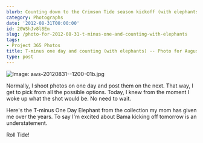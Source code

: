 ```yaml
---
blurb: Counting down to the Crimson Tide season kickoff (with elephants)
category: Photographs
date: '2012-08-31T00:00:00'
id: 20WShJv8l8Em
slug: /photo-for-2012-08-31-t-minus-one-and-counting-with-elephants
tags:
- Project 365 Photos
title: T-minus one day and counting (with elephants) -- Photo for August 31, 2012
type: post
---
```


![Image: aws-20120831--1200-01b.jpg](/aws-20120831--1200-01b.jpg)

Normally, I shoot photos on one day and post them on the next. That way, I get to pick from all the possible options. Today, I knew from the moment I woke up what the shot would be. No need to wait. 

Here's the T-minus One Day Elephant from the collection my mom has given me over the years. To say I'm excited about Bama kicking off tomorrow is an understatement.

Roll Tide!